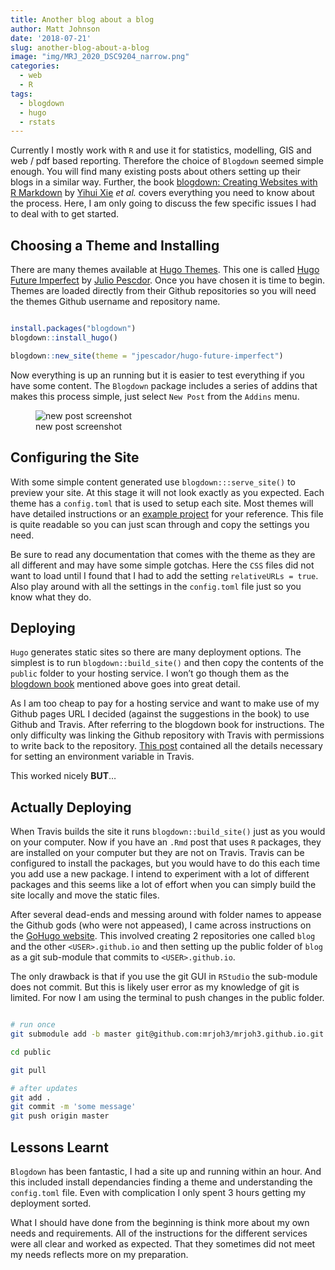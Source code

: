 ```yaml
---
title: Another blog about a blog
author: Matt Johnson
date: '2018-07-21'
slug: another-blog-about-a-blog
image: "img/MRJ_2020_DSC9204_narrow.png"
categories:
  - web
  - R
tags:
  - blogdown
  - hugo
  - rstats
---
```


Currently I mostly work with `R` and use it for statistics, modelling, GIS and web / pdf based reporting. Therefore the choice of `Blogdown` seemed simple enough. You will find many existing posts about others setting up their blogs in a similar way. Further, the book [blogdown: Creating Websites with R Markdown](https://bookdown.org/yihui/blogdown/) by [Yihui Xie](https://bookdown.org/yihui/blogdown/yihui-xie.html) *et al.* covers everything you need to know about the process. Here, I am only going to discuss the few specific issues I had to deal with to get started.

## Choosing a Theme and Installing

There are many themes available at [Hugo Themes](https://themes.gohugo.io). This one is called [Hugo Future Imperfect](https://github.com/jpescador/hugo-future-imperfect) by [Julio Pescdor](https://github.com/jpescador). Once you have chosen it is time to begin. Themes are loaded directly from their Github repositories so you will need the themes Github username and repository name.

```r

install.packages("blogdown")
blogdown::install_hugo()

blogdown::new_site(theme = "jpescador/hugo-future-imperfect")

```

Now everything is up an running but it is easier to test everything if you have some content. The `Blogdown` package includes a series of addins that makes this process simple, just select `New Post` from the `Addins` menu.

![new post screenshot](/post/2018-07-20-another-blog-about-a-blog_files/new_post.png)


## Configuring the Site

With some simple content generated use `blogdown:::serve_site()` to preview your site. At this stage it will not look exactly as you expected. Each theme has a `config.toml` that is used to setup each site. Most themes will have detailed instructions or an [example project](https://github.com/jpescador/hugo-future-imperfect/blob/master/exampleSite/config.toml) for your reference. This file is quite readable so you can just scan through and copy the settings you need. 

Be sure to read any documentation that comes with the theme as they are all different and may have some simple gotchas. Here the `CSS` files did not want to load until I found that I had to add the setting `relativeURLs = true`. Also play around with all the settings in the `config.toml` file just so you know what they do.


## Deploying 

`Hugo` generates static sites so there are many deployment options. The simplest is to run `blogdown::build_site()` and then copy the contents of the `public` folder to your hosting service. I won't go though them as the [blogdown book](https://bookdown.org/yihui/blogdown/deployment.html) mentioned above goes into great detail. 

As I am too cheap to pay for a hosting service  and want to make use of my Github pages URL I decided (against the suggestions in the book) to use Github and Travis. After referring to the blogdown book for instructions. The only difficulty was linking the Github repository with Travis with permissions to write back to the repository. [This post](https://medium.com/zendesk-engineering/how-to-create-a-website-like-freshswift-net-using-hugo-travis-ci-and-github-pages-67be6f480298) contained all the details necessary for setting an environment variable in Travis.

This worked nicely **BUT**... 


## Actually Deploying

When Travis builds the site it runs `blogdown::build_site()` just as you would on your computer. Now if you have an `.Rmd` post that uses `R` packages, they are installed on your computer but they are not on Travis. Travis can be configured to install the packages, but you would have to do this each time you add use a new package. I intend to experiment with a lot of different packages and this seems like a lot of effort when you can simply build the site locally and move the static files.

After several dead-ends and messing around with folder names to appease the Github gods (who were not appeased), I came across instructions on the [GoHugo website](https://gohugo.io/hosting-and-deployment/hosting-on-github/#github-user-or-organization-pages). This involved creating 2 repositories one called `blog` and the other `<USER>.github.io` and then setting up the public folder of `blog` as a git sub-module that commits to `<USER>.github.io`.

The only drawback is that if you use the git GUI in `RStudio` the sub-module does not commit. But this is likely user error as my knowledge of git is limited. For now I am using the terminal to push changes in the public folder.

```bash

# run once
git submodule add -b master git@github.com:mrjoh3/mrjoh3.github.io.git public

cd public

git pull

# after updates
git add .
git commit -m 'some message'
git push origin master

```

## Lessons Learnt

`Blogdown` has been fantastic, I had a site up and running within an hour. And this included install dependancies finding a theme and understanding the `config.toml` file. Even with complication I only spent 3 hours getting my deployment sorted. 

What I should have done from the beginning is think more about my own needs and requirements. All of the instructions for the different services were all clear and worked as expected. That they sometimes did not meet my needs reflects more on my preparation.






